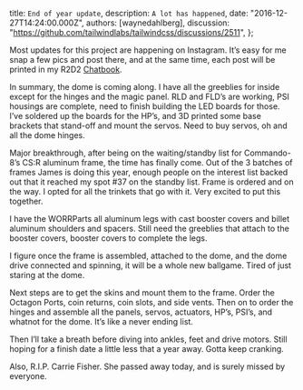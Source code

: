 
  title: `End of year update`,
  description: `A lot has happened`,
  date: "2016-12-27T14:24:00.000Z",
  authors: [waynedahlberg],
  discussion: "https://github.com/tailwindlabs/tailwindcss/discussions/2511",
};

Most updates for this project are happening on Instagram. It’s easy for me snap a few pics and post there, and at the same time, each post will be printed in my R2D2 [Chatbook](http://www.chatbooks.com/).

<!--more-->

In summary, the dome is coming along. I have all the greeblies for inside except for the hinges and the magic panel. RLD and FLD’s are working, PSI housings are complete, need to finish building the LED boards for those. I’ve soldered up the boards for the HP’s, and 3D printed some base brackets that stand-off and mount the servos. Need to buy servos, oh and all the dome hinges.

Major breakthrough, after being on the waiting/standby list for Commando-8’s CS:R aluminum frame, the time has finally come. Out of the 3 batches of frames James is doing this year, enough people on the interest list backed out that it reached my spot #37 on the standby list. Frame is ordered and on the way. I opted for all the trinkets that go with it. Very excited to put this together.

I have the WORRParts all aluminum legs with cast booster covers and billet aluminum shoulders and spacers. Still need the greeblies that attach to the booster covers, booster covers to complete the legs.

I figure once the frame is assembled, attached to the dome, and the dome drive connected and spinning, it will be a whole new ballgame. Tired of just staring at the dome.

Next steps are to get the skins and mount them to the frame. Order the Octagon Ports, coin returns, coin slots, and side vents. Then on to order the hinges and assemble all the panels, servos, actuators, HP’s, PSI’s, and whatnot for the dome. It’s like a never ending list.

Then I’ll take a breath before diving into ankles, feet and drive motors. Still hoping for a finish date a little less that a year away. Gotta keep cranking.

Also, R.I.P. Carrie Fisher. She passed away today, and is surely missed by everyone.

